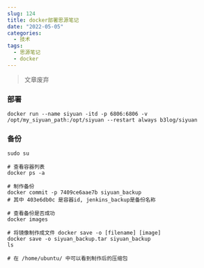 ```yaml
---
slug: 124
title: docker部署思源笔记
date: "2022-05-05"
categories: 
  - 技术
tags: 
  - 思源笔记
  - docker
---
```



> 文章废弃

### 部署

```shell
docker run --name siyuan -itd -p 6806:6806 -v /opt/my_siyuan_path:/opt/siyuan --restart always b3log/siyuan
```

### 备份

```shell
sudo su

# 查看容器列表
docker ps -a

# 制作备份
docker commit -p 7409ce6aae7b siyuan_backup
# 其中 403e6db0c 是容器id, jenkins_backup是备份名称

# 查看备份是否成功
docker images

# 将镜像制作成文件 docker save -o [filename] [image]
docker save -o siyuan_backup.tar siyuan_backup
ls

# 在 /home/ubuntu/ 中可以看到制作后的压缩包
```